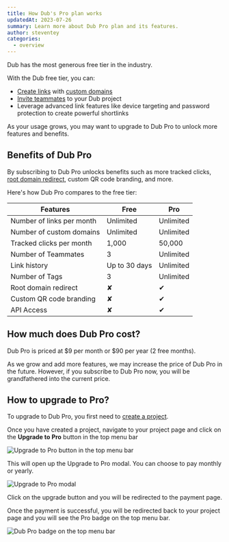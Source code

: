 ```yaml
---
title: How Dub's Pro plan works
updatedAt: 2023-07-26
summary: Learn more about Dub Pro plan and its features.
author: steventey
categories:
  - overview
---
```


Dub has the most generous free tier in the industry.

With the Dub free tier, you can:

- [Create links](how-to-create-link) with [custom domains](how-to-add-custom-domain)
- [Invite teammates](how-to-invite-teammates) to your Dub project
- Leverage advanced link features like device targeting and password protection to create powerful shortlinks

As your usage grows, you may want to upgrade to Dub Pro to unlock more features and benefits.

## Benefits of Dub Pro

By subscribing to Dub Pro unlocks benefits such as more tracked clicks, [root domain redirect](how-to-redirect-root-domain), custom QR code branding, and more.

Here's how Dub Pro compares to the free tier:

| Features                  | Free          | Pro       |
| ------------------------- | ------------- | --------- |
| Number of links per month | Unlimited     | Unlimited |
| Number of custom domains  | Unlimited     | Unlimited |
| Tracked clicks per month  | 1,000         | 50,000    |
| Number of Teammates       | 3             | Unlimited |
| Link history              | Up to 30 days | Unlimited |
| Number of Tags            | 3             | Unlimited |
| Root domain redirect      | ✘             | ✔         |
| Custom QR code branding   | ✘             | ✔         |
| API Access                | ✘             | ✔         |

## How much does Dub Pro cost?

Dub Pro is priced at $9 per month or $90 per year (2 free months).

As we grow and add more features, we may increase the price of Dub Pro in the future. However, if you subscribe to Dub Pro now, you will be grandfathered into the current price.

## How to upgrade to Pro?

To upgrade to Dub Pro, you first need to [create a project](what-is-a-project#how-to-create-a-project).

Once you have created a project, navigate to your project page and click on the **Upgrade to Pro** button in the top menu bar

<Image
  alt="Upgrade to Pro button in the top menu bar"
  src="https://d2vwwcvoksz7ty.cloudfront.net/help/upgrade-to-pro.png"
  width={669}
  height={319}
/>

This will open up the Upgrade to Pro modal. You can choose to pay monthly or yearly.

<Image
  alt="Upgrade to Pro modal"
  src="https://d2vwwcvoksz7ty.cloudfront.net/help/upgrade-to-pro-modal.png"
  width={1014}
  height={736}
/>

Click on the upgrade button and you will be redirected to the payment page.

Once the payment is successful, you will be redirected back to your project page and you will see the Pro badge on the top menu bar.

<Image
  alt="Dub Pro badge on the top menu bar"
  src="https://d2vwwcvoksz7ty.cloudfront.net/help/upgraded-to-pro.png"
  width={669}
  height={319}
/>
